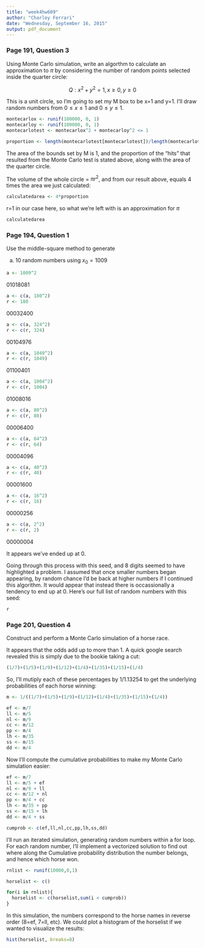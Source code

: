 ```yaml
---
title: "week4hw609"
author: "Charley Ferrari"
date: "Wednesday, September 16, 2015"
output: pdf_document
---
```


### Page 191, Question 3 ###

Using Monte Carlo simulation, write an algorthm to calculate an approximation to $\pi$ by 
considering the number of random points selected inside the quarter circle:

$$ Q: x^2 + y^2 = 1,  x \geq 0,  y \geq 0 $$

This is a unit circle, so I'm going to set my M box to be x=1 and y=1. I'll draw random numbers 
from $0 \leq x \leq 1$ and $0 \leq y \leq 1$.

```r

montecarlox <- runif(100000, 0, 1)
montecarloy <- runif(100000, 0, 1)
montecarlotest <- montecarlox^2 + montecarloy^2 <= 1

proportion <- length(montecarlotest[montecarlotest])/length(montecarlotest)


```

The area of the bounds set by M is 1, and the proportion of the "hits" that resulted from the Monte 
Carlo test is stated above, along with the area of the quarter circle.

The volume of the whole circle = $\pi r^2$, and from our result above, equals 4 times the area 
we just calculated:

```r

calculatedarea <- 4*proportion

```

r=1 in our case here, so what we're left with is an approximation for $\pi$

```r

calculatedarea

```

### Page 194, Question 1 ###

Use the middle-square method to generate

a. 10 random numbers using $x_0 = 1009$

```r

a <- 1009^2

```

01018081

```r

a <- c(a, 180^2)
r <- 180

```

00032400

```r

a <- c(a, 324^2)
r <- c(r, 324)

```

00104976

```r

a <- c(a, 1049^2)
r <- c(r, 1049)

```

01100401

```r

a <- c(a, 1004^2)
r <- c(r, 1004)

```

01008016

```r

a <- c(a, 80^2)
r <- c(r, 80)

```

00006400

```r

a <- c(a, 64^2)
r <- c(r, 64)

```

00004096

```r

a <- c(a, 40^2)
r <- c(r, 40)

```

00001600

```r

a <- c(a, 16^2)
r <- c(r, 16)

```

00000256

```r

a <- c(a, 2^2)
r <- c(r, 2)

```

00000004

It appears we've ended up at 0.

Going through this process with this seed, and 8 digits seemed to have highlighted a problem. I 
assumed that once smaller numbers began appearing, by random chance I'd be back at higher numbers if 
I continued this algorithm. It would appear that instead there is occassionally a tendency to end up 
at 0. Here's our full list of random numbers with this seed:

```r

r

```

### Page 201, Question 4 ###

Construct and perform a Monte Carlo simulation of a horse race.

It appears that the odds add up to more than 1. A quick google search revealed this is simply due to 
the bookie taking a cut:

```r
(1/7)+(1/5)+(1/9)+(1/12)+(1/4)+(1/35)+(1/15)+(1/4)

```

So, I'll mutiply each of these percentages by 1/1.13254 to get the underlying probabilities of 
each horse winning:

```r

m <- 1/((1/7)+(1/5)+(1/9)+(1/12)+(1/4)+(1/35)+(1/15)+(1/4))

ef <- m/7
ll <- m/5
nl <- m/9
cc <- m/12
pp <- m/4
lh <- m/35
ss <- m/15
dd <- m/4

```

Now I'll compute the cumulative probabilities to make my Monte Carlo simulation easier:

```r

ef <- m/7
ll <- m/5 + ef
nl <- m/9 + ll
cc <- m/12 + nl
pp <- m/4 + cc
lh <- m/35 + pp
ss <- m/15 + lh
dd <- m/4 + ss

cumprob <- c(ef,ll,nl,cc,pp,lh,ss,dd)

```

I'll run an iterated simulation, generating random numbers within a for loop. For each random 
number, I'll implement a vectorized solution to find out where along the Cumulative probability 
distribution the number belongs, and hence which horse won.

```r

rnlist <- runif(10000,0,1)

horselist <- c()

for(i in rnlist){
  horselist <- c(horselist,sum(i < cumprob))
}

```

In this simulation, the numbers correspond to the horse names in reverse order (8=ef, 7=ll, etc). We
could plot a histogram of the horselist if we wanted to visualize the results:

```r

hist(horselist, breaks=8)

```
